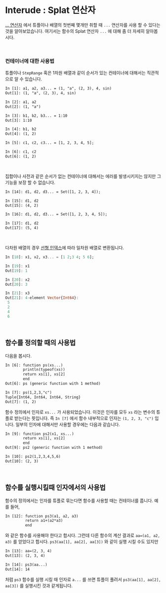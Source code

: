 # Interude : Splat 연산자 {.unnumbered}

[... 연산자](04_containers.qmd#sec-splat)  에서 튜플이나 배열의 첫번째 몇개만 취할 때 `...` 연산자를 사용 할 수 있다는 것을 알아보았습니다. 여기서는 함수의 Splat 연산자 `...` 에 대해 좀 더 자세히 알아봅시다.

</br>

### 컨테이너에 대한 사용법 {#sec-splat_operator_for_containers}

튜플이나 `StepRange` 혹은 1차원 배열과 같이 순서가 있는 컨테이너에 대해서는 직관적으로 알 수 있습니다.

```html
In [1]: a1, a2, a3... = (1, "a", (2, 3), 4, sin)
Out[1]: (1, "a", (2, 3), 4, sin)

In [2]: a1, a2
Out[2]: (1, "a")

In [3]: b1, b2, b3... = 1:10
Out[3]: 1:10

In [4]: b1, b2
Out[4]: (1, 2)

In [5]: c1, c2, c3... = [1, 2, 3, 4, 5];

In [6]: c1, c2
Out[6]: (1, 2)
```

</br>

집합이나 사전과 같은 순서가 없는 컨테이너에 대해서는 에러를 발생시키지는 않지만 그 기능을 보장 할 수 없습니다.

```html
In [14]: d1, d2, d3... = Set([1, 2, 3, 4]);

In [15]: d1, d2
Out[15]: (4, 2)

In [16]: d1, d2, d3... = Set([1, 2, 3, 4, 5]);

In [17]: d1, d2
Out[17]: (5, 4)
```

</br>

다차원 배열의 경우 [선형 인덱스](06_arrays.qmd#sec-cartesian_and_linear_index)에 따라 일차원 배열로 변환됩니다. 

```julia
In [18]: x1, x2, x3... = [1 2;3 4; 5 6];

In [19]: x1
Out[19]: 1

In [20]: x2
Out[20]: 3

In [21]: x3
Out[21]: 4-element Vector{Int64}:
 5
 2
 4
 6
```

</br>

## 함수를 정의할 때의 사용법 {#sec-splat_operator_in_function_definition}

다음을 봅시다.

```html
In [6]: function ps(xs...)
        println(typeof(xs))
        return xs[1], xs[2]
        end
Out[6]: ps (generic function with 1 method)

In [7]: ps(1,2,3,"c")
Tuple{Int64, Int64, Int64, String}
Out[7]: (1, 2)
```

함수 정의에서 인자로 `xs...` 가 사용되었습니다. 이것은 인자를 모두 `xs` 라는 변수의 튜플로 받는다는 뜻입니다. 즉 `In [7]` 에서 함수 내부적으로 인자는 `(1, 2, 3, "c")` 입니다. 일부의 인자에 대해서만 사용할 경우에는 다음과 같습니다.

```html
In [9]: function ps2(x1, xs...)
        return xs[1], xs[2]
        end
Out[9]: ps2 (generic function with 1 method)

In [10]: ps2(1,2,3,4,5,6)
Out[10]: (2, 3)
```

</br>

## 함수를 실행시킬때 인자에서의 사용법 {#sec-splat_operator_in_function_argument}

함수의 정의에서는 인자를 튜플로 묶는다면 함수를 사용할 때는 컨테이너를 풉니다. 예를 들어,

```html
In [12]: function ps3(a1, a2, a3)
         return a1+(a2*a3)
         end
```

와 같은 함수를 사용해야 한다고 합시다. 그런데 다른 함수의 계산 결과로 `aa=(a1, a2, a3)` 를 얻었다고 합시다. `ps3(aa[1], aa[2], aa[3])` 와 같이 실행 시킬 수도 있지만

```html
In [13]: aa=(2, 3, 4)
Out[13]: (2, 3, 4)

In [14]: ps3(aa...)
Out[14]: 14
```

처럼 `ps3` 함수를 실행 시킬 때 인자로 `a...` 를 쓰면 튜플이 풀려서 `ps3(aa[1], aa[2], aa[3])` 를 실행시킨 것과 같게됩니다.




